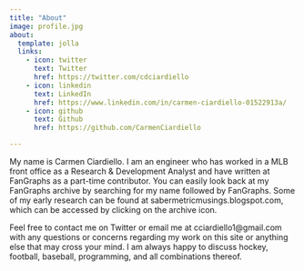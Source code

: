 ```yaml
---
title: "About"
image: profile.jpg
about:
  template: jolla
  links:
    - icon: twitter
      text: Twitter
      href: https://twitter.com/cdciardiello
    - icon: linkedin
      text: LinkedIn
      href: https://www.linkedin.com/in/carmen-ciardiello-01522913a/
    - icon: github
      text: Github
      href: https://github.com/CarmenCiardiello

---
```


My name is Carmen Ciardiello. I am an engineer who has worked in a MLB front office as a Research & Development Analyst and have written at FanGraphs as a part-time contributor. You can easily look back at my FanGraphs archive by searching for my name followed by FanGraphs. Some of my early research can be found at sabermetricmusings.blogspot.com, which can be accessed by clicking on the archive icon.  

Feel free to contact me on Twitter or email me at cciardiello1@gmail.com with any questions or concerns regarding my work on this site or anything else that may cross your mind. I am always happy to discuss  hockey, football, baseball, programming, and all combinations thereof. 
